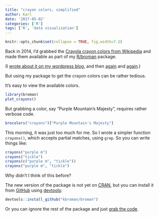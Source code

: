```yaml
---
title: "crayon colors, simplified"
author: Karl
date: '2017-05-02'
categories: ['R']
tags: ['R', 'data visualization']
---
```


```r
knitr::opts_chunk$set(collapse = TRUE, fig.width=7.2)
```

Back in 2014, I'd grabbed the [Crayola crayon colors from
Wikipedia](https://en.wikipedia.org/wiki/List_of_Crayola_crayon_colors)
and made them available as part of my [R/broman](https://github.com/kbroman/broman)
package.

(I [wrote about it on my wordpress blog](https://kbroman.wordpress.com/2014/05/07/crayon-colors-in-r/),
and then
[again](https://kbroman.wordpress.com/2014/05/08/two-more-points-about-crayon-colors/)
and
[again](https://kbroman.wordpress.com/2014/05/09/further-points-on-crayon-colors/).)

But using my package to get the crayon colors can be rather tedious.

It's easy to view the available colors.

```r
library(broman)
plot_crayons()
```

But grabbing a color, say "Purple Mountain's Majesty", requires rather
verbose code.

```r
brocolors("crayons")["Purple Mountain's Majesty"]
```

This morning, it was just too much for me. So I wrote a simpler
function `crayons()`, which accepts partial matches, using `grep`.
So you can write things like:

```r
crayons("purple m")
crayons("tickle")
crayons(c("purple m", "tickle"))
crayons("purple m", "tickle")
```

Why didn't I think of this before?

The new version of the package is not yet on
[CRAN](https://cran.r-project.org), but you can install it from
[GitHub](https://github.com/kbroman/broman) using
[devtools](https://github.com/hadley/devtools):

```r
devtools::install_github("kbroman/broman")
```

Or you can ignore the rest of the package and just [grab the
code](https://github.com/kbroman/broman/blob/master/R/brocolors.R).
